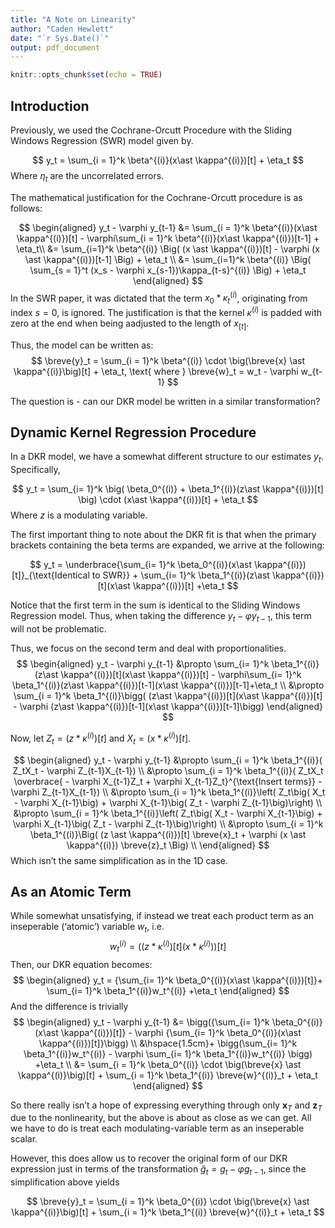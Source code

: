 ```yaml
---
title: "A Note on Linearity"
author: "Caden Hewlett"
date: "`r Sys.Date()`"
output: pdf_document
---
```


```r
knitr::opts_chunk$set(echo = TRUE)
```

## Introduction

Previously, we used the Cochrane-Orcutt Procedure with the Sliding Windows Regression (SWR) model given by.

$$
y_t = \sum_{i = 1}^k \beta^{(i)}(x\ast \kappa^{(i)})[t] + \eta_t
$$
Where $\eta_t$ are the uncorrelated errors.

The mathematical justification for the Cochrane-Orcutt procedure is as follows:

$$
\begin{aligned}
y_t - \varphi y_{t-1} &= \sum_{i = 1}^k \beta^{(i)}(x\ast \kappa^{(i)})[t] - \varphi\sum_{i = 1}^k \beta^{(i)}(x\ast \kappa^{(i)})[t-1] + \eta_t\\
&= \sum_{i=1}^k \beta^{(i)} 
\Big( (x \ast \kappa^{(i)})[t] - \varphi (x \ast \kappa^{(i)})[t-1]  \Big) + \eta_t \\
&= \sum_{i=1}^k \beta^{(i)} 
\Big( \sum_{s = 1}^t (x_s - \varphi x_{s-1})\kappa_{t-s}^{(i)}  \Big) + \eta_t 
\end{aligned}
$$
In the SWR paper, it was dictated that the term $x_0 \ast \kappa_t^{(i)}$, originating from index $s = 0$, is ignored. The justification is that the kernel $\kappa^{(i)}$ is padded with zero at the end when being aadjusted to the length of $x_{[t]}$.

Thus, the model can be written as:
$$
\breve{y}_t = \sum_{i = 1}^k \beta^{(i)} \cdot \big(\breve{x} \ast  \kappa^{(i)}\big)[t] + \eta_t, \text{ where } \breve{w}_t = w_t - \varphi w_{t-1}
$$

The question is - can our DKR model be written in a similar transformation?

## Dynamic Kernel Regression Procedure

In a DKR model, we have a somewhat different structure to our estimates $y_t$. Specifically, 

$$
y_t = \sum_{i= 1}^k \big( \beta_0^{(i)} +  \beta_1^{(i)}(z\ast \kappa^{(i)})[t] \big) \cdot (x\ast \kappa^{(i)})[t] + \eta_t
$$
Where $z$ is a modulating variable.


The first important thing to note about the DKR fit is that when the primary brackets containing the beta terms are expanded, we arrive at the following:

$$
y_t = \underbrace{\sum_{i= 1}^k \beta_0^{(i)}(x\ast \kappa^{(i)})[t]}_{\text{Identical to SWR}} + \sum_{i= 1}^k \beta_1^{(i)}(z\ast \kappa^{(i)})[t](x\ast \kappa^{(i)})[t] +\eta_t
$$

Notice that the first term in the sum is identical to the Sliding Windows Regression model. Thus, when taking the difference $y_t - \varphi y_{t-1}$, this term will not be problematic.

Thus, we focus on the second term and deal with proportionalities.
$$
\begin{aligned}
y_t - \varphi y_{t-1} &\propto \sum_{i= 1}^k \beta_1^{(i)}(z\ast \kappa^{(i)})[t](x\ast \kappa^{(i)})[t] - \varphi\sum_{i= 1}^k \beta_1^{(i)}(z\ast \kappa^{(i)})[t-1](x\ast \kappa^{(i)})[t-1]+\eta_t \\
&\propto \sum_{i = 1}^k \beta_1^{(i)}\bigg( (z\ast \kappa^{(i)})[t](x\ast \kappa^{(i)})[t] - \varphi (z\ast \kappa^{(i)})[t-1](x\ast \kappa^{(i)})[t-1]\bigg)
\end{aligned}
$$

Now, let $Z_t = (z \ast \kappa^{(i)})[t]$ and $X_t = (x \ast \kappa^{(i)})[t]$.

$$
\begin{aligned}
y_t - \varphi y_{t-1} &\propto  \sum_{i = 1}^k \beta_1^{(i)}( Z_tX_t  - \varphi Z_{t-1}X_{t-1}) \\
&\propto  \sum_{i = 1}^k \beta_1^{(i)}( Z_tX_t  \overbrace{ - \varphi X_{t-1}Z_t + \varphi X_{t-1}Z_t}^{\text{Insert terms}} - \varphi Z_{t-1}X_{t-1}) \\
&\propto  \sum_{i = 1}^k \beta_1^{(i)}\left( Z_t\big( X_t  - \varphi X_{t-1}\big) + \varphi X_{t-1}\big( Z_t - \varphi Z_{t-1}\big)\right) \\
&\propto  \sum_{i = 1}^k \beta_1^{(i)}\left( Z_t\big( X_t  - \varphi X_{t-1}\big) + \varphi X_{t-1}\big( Z_t - \varphi Z_{t-1}\big)\right) \\
&\propto  \sum_{i = 1}^k \beta_1^{(i)}\Big( (z \ast \kappa^{(i)})[t] \breve{x}_t + \varphi (x \ast \kappa^{(i)}) \breve{z}_t \Big) \\
\end{aligned}
$$
Which isn't the same simplification as in the 1D case.

## As an Atomic Term

While somewhat unsatisfying, if instead we treat each product term as an inseperable ('atomic') variable ${w}_t$, i.e.
$$
w_t^{(i)} = \left( (z\ast \kappa^{(i)})[t](x\ast \kappa^{(i)})\right)[t]
$$
Then, our DKR equation becomes:
$$
\begin{aligned}
y_t = {\sum_{i= 1}^k \beta_0^{(i)}(x\ast \kappa^{(i)})[t]}+ \sum_{i= 1}^k \beta_1^{(i)}w_t^{(i)} +\eta_t
\end{aligned}
$$
And the difference is trivially
$$
\begin{aligned}
y_t - \varphi y_{t-1} &= \bigg({\sum_{i= 1}^k \beta_0^{(i)}(x\ast \kappa^{(i)})[t]} - \varphi {\sum_{i= 1}^k \beta_0^{(i)}(x\ast \kappa^{(i)})[t]}\bigg) \\ &\hspace{1.5cm}+ \bigg(\sum_{i= 1}^k \beta_1^{(i)}w_t^{(i)}  - \varphi \sum_{i= 1}^k \beta_1^{(i)}w_t^{(i)}  \bigg) +\eta_t \\
&=  \sum_{i = 1}^k \beta_0^{(i)} \cdot \big(\breve{x} \ast  \kappa^{(i)}\big)[t] +   \sum_{i = 1}^k \beta_1^{(i)}  \breve{w}^{(i)}_t + \eta_t
\end{aligned}
$$

So there really isn't a hope of expressing everything through only $\mathbf{x}_T$ and $\mathbf{z}_T$ due to the nonlinearity, but the above is about as close as we can get. All we have to do is treat each modulating-variable term as an inseperable scalar. 

However, this does allow us to recover the original form of our DKR expression just in terms of the transformation $\breve{g}_t = g_t - \varphi g_{t-1}$, since the simplification above yields

$$
\breve{y}_t =   \sum_{i = 1}^k \beta_0^{(i)} \cdot \big(\breve{x} \ast  \kappa^{(i)}\big)[t] +   \sum_{i = 1}^k \beta_1^{(i)}  \breve{w}^{(i)}_t + \eta_t
$$

<!-- y_t = \big(\beta_0 + \beta_1(z \ast k)[t] \big)(x \ast k)[t] \\ y_t - \varphi -->
<!-- y_{t-1} =  \big(\beta_0 + \beta_1(z \ast k)[t] \big)(x \ast k)[t] - \varphi -->
<!-- \big(\beta_0 + \beta_1(z \ast k)[t-1] \big)(x \ast k)[t-1] \\ = \beta_0 \big( (x -->
<!-- \ast k)[t] - (x \ast k)[t-1]\big) + \beta_1 \big( (z \ast k)[t](x \ast k)[t]  - -->
<!-- \varphi (z \ast k)[t-1](x \ast k)[t-1] \big) \\ \text{ Let } \alpha_n  = (x \ast -->
<!-- k)[n] - (x \ast k)[n-1] \;\; \& \;\; \gamma_t = (z \ast k)[t](x \ast k)[t]  - -->
<!-- \varphi (z \ast k)[t-1](x \ast k)[t-1] \\ \text{ Then } y_t - \varphi y_{t-1} = -->
<!-- \beta_0 \alpha_t + \beta_1 \gamma_t -->
